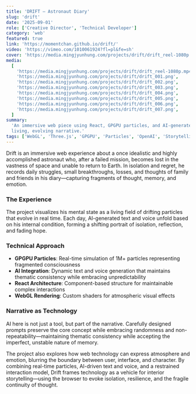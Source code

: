 ```yaml
---
title: 'DRIFT – Astronaut Diary'
slug: 'drift'
date: '2025-09-01'
role: ['Creative Director', 'Technical Developer']
category: 'web'
featured: true
link: 'https://momentchan.github.io/drift/'
video: 'https://vimeo.com/1010061924?fl=pl&fe=sh'
cover: 'https://media.mingjyunhung.com/projects/drift/drift_reel-1080p.mp4'
media:
  [
    'https://media.mingjyunhung.com/projects/drift/drift_reel-1080p.mp4',
    'https://media.mingjyunhung.com/projects/drift/drift_001.png',
    'https://media.mingjyunhung.com/projects/drift/drift_002.png',
    'https://media.mingjyunhung.com/projects/drift/drift_003.png',
    'https://media.mingjyunhung.com/projects/drift/drift_004.png',
    'https://media.mingjyunhung.com/projects/drift/drift_005.png',
    'https://media.mingjyunhung.com/projects/drift/drift_006.png',
    'https://media.mingjyunhung.com/projects/drift/drift_007.png',
  ]
summary:
  'An immersive web piece using React, GPGPU particles, and AI-generated text/voice to create a
  living, evolving narrative.'
tags: ['WebGL', 'Three.js', 'GPGPU', 'Particles', 'OpenAI', 'Storytelling']
---
```


Drift is an immersive web experience about a once idealistic and highly accomplished astronaut who,
after a failed mission, becomes lost in the vastness of space and unable to return to Earth. In
isolation and regret, he records daily struggles, small breakthroughs, losses, and thoughts of
family and friends in his diary—capturing fragments of thought, memory, and emotion.

### The Experience

The project visualizes his mental state as a living field of drifting particles that evolve in real
time. Each day, AI-generated text and voice unfold based on his internal condition, forming a
shifting portrait of isolation, reflection, and fading hope.

### Technical Approach

- **GPGPU Particles**: Real-time simulation of 1M+ particles representing fragmented consciousness
- **AI Integration**: Dynamic text and voice generation that maintains thematic consistency while
  embracing unpredictability
- **React Architecture**: Component-based structure for maintainable complex interactions
- **WebGL Rendering**: Custom shaders for atmospheric visual effects

### Narrative as Technology

AI here is not just a tool, but part of the narrative. Carefully designed prompts preserve the core
concept while embracing randomness and non-repeatability—maintaining thematic consistency while
accepting the imperfect, unstable nature of memory.

The project also explores how web technology can express atmosphere and emotion, blurring the
boundary between user, interface, and character. By combining real-time particles, AI-driven text
and voice, and a restrained interaction model, Drift frames technology as a vehicle for interior
storytelling—using the browser to evoke isolation, resilience, and the fragile continuity of
thought.
